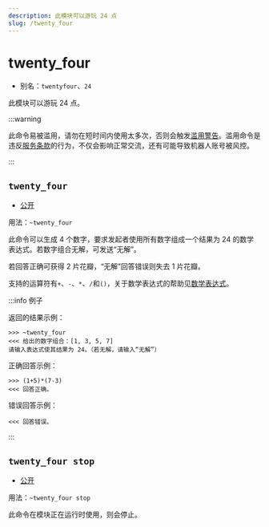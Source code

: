 ```yaml
---
description: 此模块可以游玩 24 点
slug: /twenty_four
---
```


# twenty_four

-   别名：`twentyfour`、`24`

此模块可以游玩 24 点。

:::warning

此命令易被滥用，请勿在短时间内使用太多次，否则会触发[滥用警告](abuse_warning)。滥用命令是违反[服务条款](policy)的行为，不仅会影响正常交流，还有可能导致机器人账号被风控。

:::

## `twenty_four`

-   [公开](permissions)

用法：`~twenty_four`

此命令可以生成 4 个数字，要求发起者使用所有数字组成一个结果为 24 的数学表达式。若数字组合无解，可发送“无解”。

若回答正确可获得 2 片花瓣，“无解”回答错误则失去 1 片花瓣。

支持的运算符有`+`、`-`、`*`、`/`和`()`，关于数学表达式的帮助见[数学表达式](help/expressions)。

:::info 例子

返回的结果示例：

```
>>> ~twenty_four
<<< 给出的数字组合：[1, 3, 5, 7]
请输入表达式使其结果为 24。（若无解，请输入“无解”）
```

正确回答示例：

```
>>> (1+5)*(7-3)
<<< 回答正确。
```

错误回答示例：

```
<<< 回答错误。
```

:::

## `twenty_four stop`

-   [公开](permissions)

用法：`~twenty_four stop`

此命令在模块正在运行时使用，则会停止。
